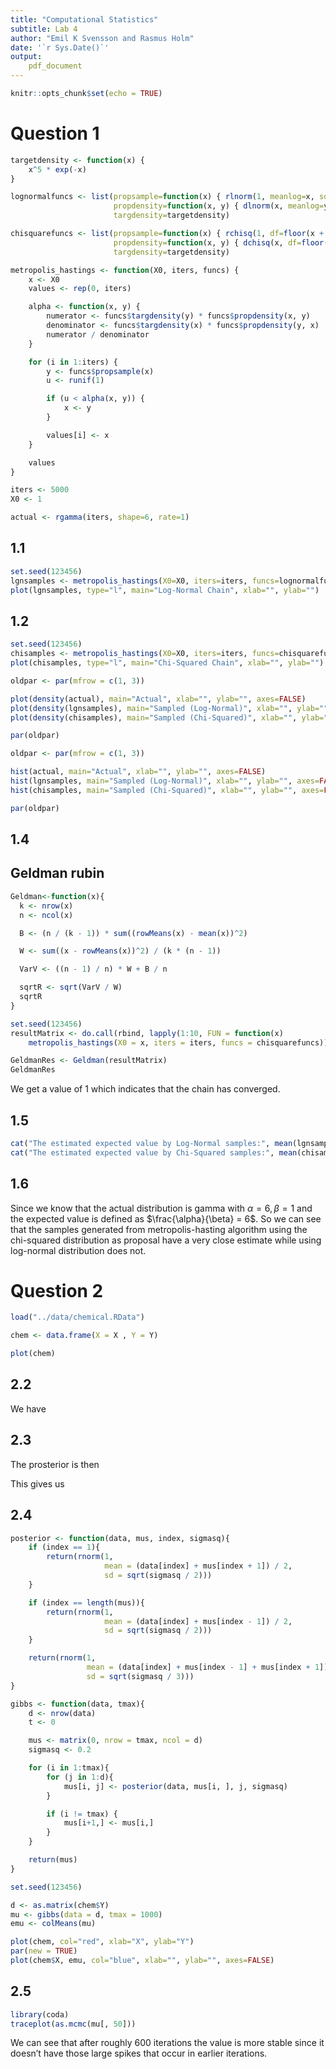 ```yaml
---
title: "Computational Statistics"
subtitle: Lab 4
author: "Emil K Svensson and Rasmus Holm"
date: '`r Sys.Date()`'
output:
    pdf_document
---
```


```r
knitr::opts_chunk$set(echo = TRUE)
```

# Question 1

```r
targetdensity <- function(x) {
    x^5 * exp(-x)
}

lognormalfuncs <- list(propsample=function(x) { rlnorm(1, meanlog=x, sdlog=1) },
                       propdensity=function(x, y) { dlnorm(x, meanlog=y, sdlog=1) },
                       targdensity=targetdensity)

chisquarefuncs <- list(propsample=function(x) { rchisq(1, df=floor(x + 1)) },
                       propdensity=function(x, y) { dchisq(x, df=floor(y + 1)) },
                       targdensity=targetdensity)

metropolis_hastings <- function(X0, iters, funcs) {
    x <- X0
    values <- rep(0, iters)

    alpha <- function(x, y) {
        numerator <- funcs$targdensity(y) * funcs$propdensity(x, y)
        denominator <- funcs$targdensity(x) * funcs$propdensity(y, x)
        numerator / denominator
    }

    for (i in 1:iters) {
        y <- funcs$propsample(x)
        u <- runif(1)

        if (u < alpha(x, y)) {
            x <- y
        }

        values[i] <- x
    }

    values
}

iters <- 5000
X0 <- 1

actual <- rgamma(iters, shape=6, rate=1)
```

## 1.1

```r
set.seed(123456)
lgnsamples <- metropolis_hastings(X0=X0, iters=iters, funcs=lognormalfuncs)
plot(lgnsamples, type="l", main="Log-Normal Chain", xlab="", ylab="")
```

## 1.2

```r
set.seed(123456)
chisamples <- metropolis_hastings(X0=X0, iters=iters, funcs=chisquarefuncs)
plot(chisamples, type="l", main="Chi-Squared Chain", xlab="", ylab="")
```

```r
oldpar <- par(mfrow = c(1, 3))

plot(density(actual), main="Actual", xlab="", ylab="", axes=FALSE)
plot(density(lgnsamples), main="Sampled (Log-Normal)", xlab="", ylab="", axes=FALSE)
plot(density(chisamples), main="Sampled (Chi-Squared)", xlab="", ylab="", axes=FALSE)
```

```r
par(oldpar)
```

```r
oldpar <- par(mfrow = c(1, 3))

hist(actual, main="Actual", xlab="", ylab="", axes=FALSE)
hist(lgnsamples, main="Sampled (Log-Normal)", xlab="", ylab="", axes=FALSE)
hist(chisamples, main="Sampled (Chi-Squared)", xlab="", ylab="", axes=FALSE)
```

```r
par(oldpar)
```

## 1.4

## Geldman rubin
```r
Geldman<-function(x){
  k <- nrow(x)
  n <- ncol(x)

  B <- (n / (k - 1)) * sum((rowMeans(x) - mean(x))^2)

  W <- sum((x - rowMeans(x))^2) / (k * (n - 1))

  VarV <- ((n - 1) / n) * W + B / n

  sqrtR <- sqrt(VarV / W)
  sqrtR
}

set.seed(123456)
resultMatrix <- do.call(rbind, lapply(1:10, FUN = function(x)
    metropolis_hastings(X0 = x, iters = iters, funcs = chisquarefuncs)))

GeldmanRes <- Geldman(resultMatrix)
GeldmanRes
```

We get a value of 1 which indicates that the chain has converged.

## 1.5

```r
cat("The estimated expected value by Log-Normal samples:", mean(lgnsamples))
cat("The estimated expected value by Chi-Squared samples:", mean(chisamples))
```

## 1.6

Since we know that the actual distribution is gamma with $\alpha = 6, \beta = 1$ and the expected value is
defined as $\frac{\alpha}{\beta} = 6$. So we can see that the samples generated from metropolis-hasting algorithm using the chi-squared distribution as proposal have a very close estimate while using log-normal distribution does not.


\newpage

# Question 2

```r
load("../data/chemical.RData")

chem <- data.frame(X = X , Y = Y)

plot(chem)
```


## 2.2
We have

\begin{align*}
p(\mu) &= p(\mu_1) p(\mu_2 | \mu_1) \cdots p(\mu_n | \mu_{n-1}) \\
       &= \frac{1}{\sqrt{(2 \pi \sigma^2)^{n-1}}} \exp \left( - \frac{1}{2 \sigma^2} \sum_{i=2}^{n} (\mu_i - \mu_{i-1})^2  \right), \\
p(y | \mu) &= p(y_1 | \mu_1) p(y_2 | \mu_2) \cdots p(y_n | \mu_n) \\
           &= \frac{1}{\sqrt{(2 \pi \sigma^2)^{n}}} \exp \left( - \frac{1}{2 \sigma^2} \sum_{i=1}^{n} (y_i - \mu_i)^2 \right).
\end{align*}

## 2.3
The prosterior is then

\begin{align*}
p(\mu | y) &\propto p(y | \mu) p(\mu) \\
           &\propto \exp \left( - \frac{1}{2 \sigma^2} \left( \sum_{i=1}^{n} (y_i - \mu_i)^2 + \sum_{i=2}^{n} (\mu_i - \mu_{i-1})^2 \right) \right) \\
           &\propto \exp \left(
           -\frac{2}{2 \sigma^2} (\mu_1 - (y_1 + \mu_{2}) / 2)^2
           -\frac{3}{2 \sigma^2} \sum_{j=2}^{i} (\mu_j - (y_j + \mu_{j-1} + \mu_{j+1}) / 3)^2
           -\frac{2}{2 \sigma^2} (\mu_n - (y_n + \mu_{n-1}) / 2)^2
           \right).
\end{align*}

This gives us

\begin{align*}
p(\mu_1 | \mu_{-1}, y) &\propto \exp \left( -\frac{2}{2 \sigma^2} (\mu_1 - (y_1 + \mu_{2}) / 2)^2 \right), \\
p(\mu_i | \mu_{-i}, y) &\propto \exp \left( -\frac{3}{2 \sigma^2} (\mu_i - (y_i + \mu_{i-1} + \mu_{i+1}) / 3)^2 \right) \text{for } i = 2, \ldots, n - 1, \\
p(\mu_n | \mu_{-n}, y) &\propto \exp \left( -\frac{2}{2 \sigma^2} (\mu_n - (y_n + \mu_{n-1}) / 2)^2 \right).
\end{align*}

## 2.4

```r
posterior <- function(data, mus, index, sigmasq){
    if (index == 1){
        return(rnorm(1,
                     mean = (data[index] + mus[index + 1]) / 2,
                     sd = sqrt(sigmasq / 2)))
    }

    if (index == length(mus)){
        return(rnorm(1,
                     mean = (data[index] + mus[index - 1]) / 2,
                     sd = sqrt(sigmasq / 2)))
    }

    return(rnorm(1,
                 mean = (data[index] + mus[index - 1] + mus[index + 1]) / 3,
                 sd = sqrt(sigmasq / 3)))
}

gibbs <- function(data, tmax){
    d <- nrow(data)
    t <- 0

    mus <- matrix(0, nrow = tmax, ncol = d)
    sigmasq <- 0.2

    for (i in 1:tmax){
        for (j in 1:d){
            mus[i, j] <- posterior(data, mus[i, ], j, sigmasq)
        }

        if (i != tmax) {
            mus[i+1,] <- mus[i,]
        }
    }

    return(mus)
}
```

```r
set.seed(123456)

d <- as.matrix(chem$Y)
mu <- gibbs(data = d, tmax = 1000)
emu <- colMeans(mu)

plot(chem, col="red", xlab="X", ylab="Y")
par(new = TRUE)
plot(chem$X, emu, col="blue", xlab="", ylab="", axes=FALSE)
```

## 2.5

```r
library(coda)
traceplot(as.mcmc(mu[, 50]))
```

We can see that after roughly 600 iterations the value is more stable since it doesn't have those large spikes that occur in earlier iterations.
